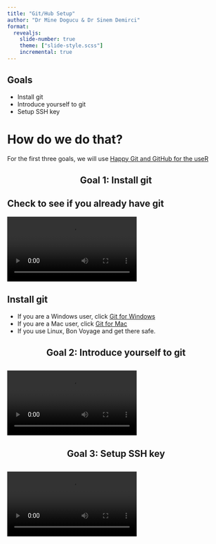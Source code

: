 ```yaml
---
title: "Git/Hub Setup"
author: "Dr Mine Dogucu & Dr Sinem Demirci"
format: 
  revealjs:
    slide-number: true
    theme: ["slide-style.scss"]
    incremental: true
---
```


## Goals

- Install git
- Introduce yourself to git
- Setup SSH key



# How do we do that?


::: {.note}

For the first three goals, we will use [Happy Git and GitHub for the useR](https://happygitwithr.com/)

:::


::: {style="text-align: center;"}

# Goal 1: Install git

:::


## Check to see if you already have git

<video align = "center" controls>
  <source src="screencast/check-git-install.mp4" type="video/mp4">
</video>


## Install git


- If you are a Windows user, click [Git for Windows](https://gitforwindows.org/)
- If you are a Mac user, click [Git for Mac](https://git-scm.com/download/mac) 
- If you use Linux, Bon Voyage and get there safe.


::: {style="text-align: center;"}

# Goal 2: Introduce yourself to git

:::

##

<video align = "center" controls>
  <source src="screencast/introduce-yourself.mp4" type="video/mp4">
</video>






::: {style="text-align: center;"}

# Goal 3: Setup SSH key

:::


##

<video align = "center" controls>
  <source src="screencast/github-ssh.mp4" type="video/mp4">
</video>

